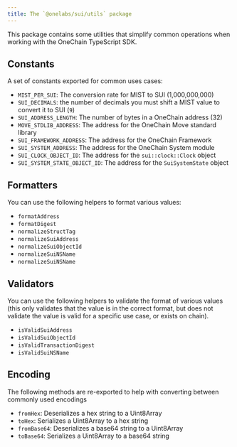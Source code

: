 ```yaml
---
title: The `@onelabs/sui/utils` package
---
```


This package contains some utilities that simplify common operations when working with the OneChain
TypeScript SDK.

## Constants

A set of constants exported for common uses cases:

- `MIST_PER_SUI`: The conversion rate for MIST to SUI (1,000,000,000)
- `SUI_DECIMALS`: the number of decimals you must shift a MIST value to convert it to SUI (`9`)
- `SUI_ADDRESS_LENGTH`: The number of bytes in a OneChain address (32)
- `MOVE_STDLIB_ADDRESS`: The address for the OneChain Move standard library
- `SUI_FRAMEWORK_ADDRESS`: The address for the OneChain Framework
- `SUI_SYSTEM_ADDRESS`: The address for the OneChain System module
- `SUI_CLOCK_OBJECT_ID`: The address for the `sui::clock::Clock` object
- `SUI_SYSTEM_STATE_OBJECT_ID`: The address for the `SuiSystemState` object

## Formatters

You can use the following helpers to format various values:

- `formatAddress`
- `formatDigest`
- `normalizeStructTag`
- `normalizeSuiAddress`
- `normalizeSuiObjectId`
- `normalizeSuiNSName`
- `normalizeSuiNSName`

## Validators

You can use the following helpers to validate the format of various values (this only validates that
the value is in the correct format, but does not validate the value is valid for a specific use
case, or exists on chain).

- `isValidSuiAddress`
- `isValidSuiObjectId`
- `isValidTransactionDigest`
- `isValidSuiNSName`

## Encoding

The following methods are re-exported to help with converting between commonly used encodings

- `fromHex`: Deserializes a hex string to a Uint8Array
- `toHex`: Serializes a Uint8Array to a hex string
- `fromBase64`: Deserializes a base64 string to a Uint8Array
- `toBase64`: Serializes a Uint8Array to a base64 string
